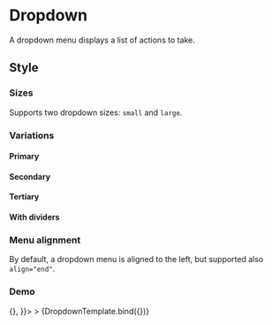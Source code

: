 <!-- Dropdown.mdx -->

<Meta
  title="Onex/Components/Dropdown"
  component={Dropdown}
/>


# Dropdown
A dropdown menu displays a list of actions to take.

## Style

### Sizes

Supports two dropdown sizes: ```small``` and  ```large```.

<Canvas>
  <Story height="13rem" id='onex-components-dropdown--small' />
  <Story height="13rem" id='onex-components-dropdown--large' />
</Canvas>

### Variations

#### Primary
<Canvas>
  <Story height="10rem" id='onex-components-dropdown--primary' />
  <Story height="10rem" id='onex-components-dropdown--primary-disabled' />
  <Story height="10rem" id='onex-components-dropdown--primary-icon' />
</Canvas>

#### Secondary
<Canvas>
  <Story height="10rem" id='onex-components-dropdown--secondary' />
  <Story height="10rem" id='onex-components-dropdown--secondary-disabled' />
  <Story height="10rem" id='onex-components-dropdown--secondary-icon' />
</Canvas>

#### Tertiary
<Canvas>
  <Story height="10rem" id='onex-components-dropdown--tertiary' />
  <Story height="10rem" id='onex-components-dropdown--tertiary-disabled' />
  <Story height="10rem" id='onex-components-dropdown--tertiary-icon' />
</Canvas>

#### With dividers
<Canvas>
  <Story height="10rem" id='onex-components-dropdown--tertiary' />
  <Story height="10rem" id='onex-components-dropdown--tertiary-disabled' />
  <Story height="10rem" id='onex-components-dropdown--tertiary-icon' />
</Canvas>

### Menu alignment
By default, a dropdown menu is aligned to the left, but supported also ```align="end"```.
<Canvas>
  <Story height="14rem" id='onex-components-dropdown--align-start' />
  <Story height="14rem" id='onex-components-dropdown--align-end' />
</Canvas>


### Demo
<Canvas>
  <Story
    height="12rem"
    name="Demo"
    args={{
      align: 'start',
      buttonStyle: 'text',
      className: 'custom-dropdown',
      dataTestId: 'test-dropdown-id',
      disabled: false,
      id: 'dropdown-demo',
      items: [
        { eventKey: 'one', title: 'item one', hasDividerAfter: true },
        { eventKey: 'two', title: 'item two', disabled: true },
        { eventKey: 'three', title: 'item three', href: '#' },
        { eventKey: 'four', title: 'item four' },
      ],
      size: 'sm',
      title: 'Dropdown demo',
      variant: 'primary',
      onSelect: () => {},
    }}>
    >
    {DropdownTemplate.bind({})}
  </Story>
</Canvas>

<ArgsTable story="Demo" />
